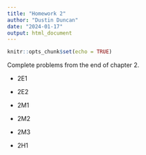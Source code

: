 ```yaml
---
title: "Homework 2"
author: "Dustin Duncan"
date: "2024-01-17"
output: html_document
---
```


```r
knitr::opts_chunk$set(echo = TRUE)
```


Complete problems from the end of chapter 2.

* 2E1



* 2E2

* 2M1

* 2M2

* 2M3

* 2H1


